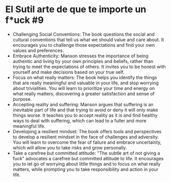 # El Sutil arte de que te importe un f*uck #9

- Challenging Social Conventions: The book questions the social and cultural conventions that tell us what we should value and care about. It encourages you to challenge those expectations and find your own values ​​and preferences.
- Embrace Authenticity: Manson stresses the importance of being authentic and living by your own principles and beliefs, rather than trying to meet the expectations of others. It invites you to be honest with yourself and make decisions based on your true self.
- Focus on what really matters: The book helps you identify the things that are really meaningful and valuable in your life, and stop worrying about trivialities. You will learn to prioritize your time and energy on what really matters, discovering a greater satisfaction and sense of purpose.
- Accepting reality and suffering: Manson argues that suffering is an inevitable part of life and that trying to avoid or deny it will only make things worse. It teaches you to accept reality as it is and find healthy ways to deal with suffering, which can lead to a fuller and more meaningful life.
- Developing a resilient mindset: The book offers tools and perspectives to develop a resilient mindset in the face of challenges and adversity. You will learn to overcome the fear of failure and embrace uncertainty, which will allow you to take risks and grow personally.
- Take a carefree but committed attitude: "The subtle art of not giving a fuck" advocates a carefree but committed attitude to life. It encourages you to let go of worrying about little things and to focus on what really matters, while prompting you to take responsibility and action in your life.